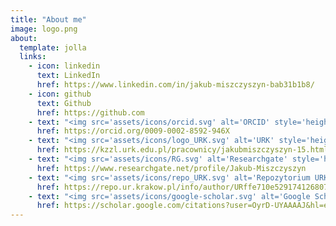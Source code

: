 ```yaml
---
title: "About me"
image: logo.png
about:
  template: jolla
  links:
    - icon: linkedin
      text: LinkedIn
      href: https://www.linkedin.com/in/jakub-miszczyszyn-bab31b1b8/
    - icon: github
      text: Github
      href: https://github.com
    - text: "<img src='assets/icons/orcid.svg' alt='ORCID' style='height: 15px; vertical-align: middle;'> ORCID"
      href: https://orcid.org/0009-0002-8592-946X
    - text: "<img src='assets/icons/logo_URK.svg' alt='URK' style='height: 20px; vertical-align: middle;'> Profil pracownika URK"
      href: https://kzzl.urk.edu.pl/pracownicy/jakubmiszczyszyn-15.html
    - text: "<img src='assets/icons/RG.svg' alt='Researchgate' style='height: 20px; vertical-align: middle;'> Researchgate"
      href: https://www.researchgate.net/profile/Jakub-Miszczyszyn
    - text: "<img src='assets/icons/repo_URK.svg' alt='Repozytorium URK' style='height: 20px; vertical-align: middle;'> Repozytorium URK"
      href: https://repo.ur.krakow.pl/info/author/URffe710e529174126807f9ed0e09f9826?r=publication&ps=20&title=Profil%2Bosoby%2B%25E2%258
    - text: "<img src='assets/icons/google-scholar.svg' alt='Google Scholar' style='height: 20px; vertical-align: middle;'> Google Scholar"
      href: https://scholar.google.com/citations?user=OyrD-UYAAAAJ&hl=en&oi=ao
---
```

